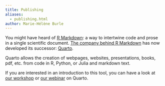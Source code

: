 ```yaml
---
title: Publishing
aliases:
  - publishing.html
author: Marie-Hélène Burle
---
```


:::{.def}

You might have heard of [R Markdown](https://rmarkdown.rstudio.com/): a way to intertwine code and prose in a single scientific document. [The company behind R Markdown](https://posit.co/) has now developed its successor: [Quarto](https://quarto.org/).

:::

Quarto allows the creation of webpages, websites, presentations, books, pdf, etc. from code in R, Python, or Julia and markdown text.

If you are interested in an introduction to this tool, you can have a look at [our workshop](https://mint.westdri.ca/tools/quarto.html) or [our webinar](https://mint.westdri.ca/tools/quarto_webinar.html) on Quarto.
